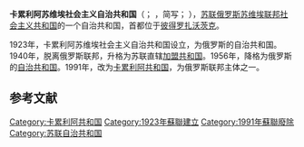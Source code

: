{{Infobox former country
|native_name = <div style="line-height:1.0em;">Карельская Автономная Советская Социалистическая Республика<br/>''Karjalan autonominen sosialistinen neuvostotasavalta''</div>
|conventional_long_name =卡累利阿苏维埃社会主义自治共和国
|common_name = Karelian ASSR
|continent = Eurasia
|life_span = 1923年–1940年<br/>1956年–1991年
|year_start = 1923年
|event1 = 撤销
|date_event1 = 1940
|event2 = 重设
|date_event2 = 1956
|year_end = 1991年
|p1 = 阿爾漢格爾斯克省
|flag_p1 =
|p2 = 奧洛涅茨省
|flag_p2 =
|p3 = 芬兰民主共和国
|p4 = 卡累利阿-芬兰苏维埃社会主义共和国
|flag_p4 = Flag of the Karelo-Finnish SSR.svg
|s1 = 卡累利阿-芬兰苏维埃社会主义共和国
|flag_s1 = Flag of the Karelo-Finnish SSR.svg
|s2 = 卡累利阿共和国
|flag_s2 = Flag of Karelian ASSR.svg
|image_flag = Flag of Karelian ASSR.svg
|image_coat = Coat of arms of Karelian ASSR.svg
|image_map = Karelia in Russia.svg
|image_map_caption = 卡累利阿苏维埃社会主义自治共和国在1978年的苏俄境内，如图所示。
|capital = [[彼得罗扎沃茨克|彼得罗扎沃茨克]]
|government_type = [[俄罗斯苏维埃联邦社会主义共和国|俄罗斯苏维埃联邦社会主义共和国]]的[[苏维埃社会主义自治共和国|自治共和国]]
|common_languages = [[芬兰语|芬兰语]]<br/>[[俄语|俄语]]
|stat_year1 = 1926
|stat_area1 = 147000
|stat_pop1 = 269700
|today  ={{RUS}}[[卡累利阿共和國|卡累利阿共和國]]
}}
'''卡累利阿苏维埃社会主义自治共和国'''（{{lang-rus|Каре́льская Автоно́мная Сове́тская Социалисти́ческая Респу́блика|r=Karelskaya Avtonomnaya Sovetskaya Sotsialisticheskaya Respublika}}； {{lang-fi|Karjalan autonominen sosialistinen neuvostotasavalta}}，简写{{lang-rus|Каре́льская АССР|r=Karelskaya ASSR|links=no}}； {{lang-fi|Karjalan ASNT}} ），[[苏联|苏联]][[俄罗斯苏维埃联邦社会主义共和国|俄罗斯苏维埃联邦社会主义共和国]]的一个自治共和国，首都位于[[彼得罗扎沃茨克|彼得罗扎沃茨克]]。

1923年，卡累利阿苏维埃社会主义自治共和国设立，为俄罗斯的自治共和国。1940年，脱离俄罗斯联邦，升格为苏联直辖[[苏联加盟共和国|加盟共和国]]。1956年，降格为俄罗斯的[[自治共和国|自治共和国]]。1991年，改为[[卡累利阿共和国|卡累利阿共和国]]，为俄罗斯联邦主体之一。

==参考文献==
{{reflist}}
{{蘇聯自治共和國}}
{{Authority control}}
[[Category:卡累利阿共和国|Category:卡累利阿共和国]]
[[Category:1923年蘇聯建立|Category:1923年蘇聯建立]]
[[Category:1991年蘇聯廢除|Category:1991年蘇聯廢除]]
[[Category:苏联自治共和国|Category:苏联自治共和国]]